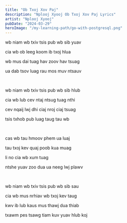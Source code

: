 ```yaml
---
title: "Ob Txoj Xov Paj"
description: "Nplooj Xyooj Ob Txoj Xov Paj Lyrics"
artist: "Nplooj Xyooj"
pubDate: "2024-03-29"
heroImage: "/my-learning-path/go-with-postgresql.png"
---
```


wb niam wb txiv tsis pub wb sib yuav

cia wb ob leeg koom ib txoj hlua

wb mus dai tuag hav zoov hav tsuag

ua dab tsov luag rau mos muv ntsauv

<br />

wb niam wb txiv tsis pub wb sib hlub

cia wb lub cev ntaj ntsug tuag nthi

cev nqaij lwj dhi ciaj nroj ciaj tsuag

tsis txhob pub luag taug tau wb

<br />

cas wb tau hmoov phem ua luaj

tau txoj kev quaj poob kua muag

li no cia wb xum tuag

ntshe yuav zoo dua ua neeg lwj plawv

<br />

wb niam wb txiv tsis pub wb sib sau

cia wb mus nrhiav wb txoj kev taug

kwv ib lub kaus mus thawj dua thiab

txawm pes tsawg tiam kuv yuav hlub koj
